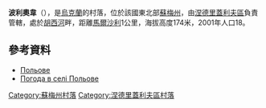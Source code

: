 {{coord|50|57|27|N|33|44|25|E|scale:100000_region:UA|display=title}}

'''波利奧韋'''（{{lang-uk|Польове}}），是[[烏克蘭|烏克蘭]]的村落，位於該國東北部[[蘇梅州|蘇梅州]]，由[[涅德里蓋利夫區|涅德里蓋利夫區]]負責管轄，處於[[胡西河|胡西河]]畔，距離[[馬爾沙利|馬爾沙利]]1公里，海拔高度174米，2001年人口18。

==參考資料==
* [http://w1.c1.rada.gov.ua/pls/z7502/A005?rdat1=02.02.2010&rf7571=29609 Польове]
* [http://weather.in.ua/ua/symskaja/21192 Погода в селі Польове] {{Wayback|url=http://weather.in.ua/ua/symskaja/21192 |date=20111219215256 }}

{{DEFAULTSORT:Польове}}
[[Category:蘇梅州村落|Category:蘇梅州村落]]
[[Category:涅德里蓋利夫區村落|Category:涅德里蓋利夫區村落]]


{{Sumy-geo-stub}}